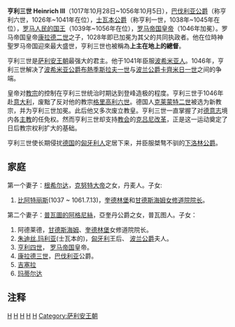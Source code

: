 {{Unreferenced |time=2008-02-16T09:10:25+00:00 }}
{{Infobox royalty
| name         = 亨利三世
| image        = File:Heinrich_III..jpg
| succession   = [[神聖羅馬皇帝|神聖羅馬皇帝]]
| reign        = 1046年12月25日 – 1056年10月5日
| coronation   = 1046年12月25日<br>[[羅馬|羅馬]][[老聖伯多祿大殿|老聖伯多祿大殿]]
| predecessor  = [[康拉德二世_(神圣罗马帝国)|康拉德二世]]
| successor    = [[亨利四世_(神圣罗马帝国)|亨利四世]]
| succession1  = [[德国君主列表|羅馬人民的國王]]
| reign1       = 1028年4月14日 – 1056年10月5日
| coronation1  = 1028年4月14日<br>[[亚琛主教座堂|亞琛大教堂]]
| predecessor1 = [[康拉德二世_(神圣罗马帝国)|康拉德二世]]
| successor1   = [[亨利四世_(神圣罗马帝国)|亨利四世]]
| succession2  = [[意大利统治者列表|意大利国王]]
| reign2       = 1039年6月4日 – 1056年10月5日
| predecessor2 = [[康拉德二世_(神圣罗马帝国)|康拉德二世]]
| successor2   = [[亨利四世_(神圣罗马帝国)|亨利四世]]
| succession3  = 勃艮第國王
| reign3       = 1039年6月4日 – 1056年10月5日
| predecessor3 = [[康拉德二世_(神圣罗马帝国)|康拉德二世]]
| successor3   = [[亨利四世_(神圣罗马帝国)|亨利四世]]
| birth_date   = {{birth date|1017|10|28|df=yes}}
| death_date   = {{death date and age|1056|10|5|1017|10|28|df=yes}}
| death_place  = 博德費爾德
| burial_place = [[施派尔主教座堂|施派爾大教堂]]
| spouse       = [[丹麥的刚希尔达|丹麥的刚希尔达]]<br>[[普瓦圖的阿格尼絲|普瓦圖的阿格尼絲]]
| issue        = [[法蘭克尼亞的比阿特麗斯|法蘭克尼亞的比阿特麗斯]]<br>[[阿德萊德_(奎德林堡)|阿德萊德]]<br>[[亨利四世_(神圣罗马帝国)|亨利]]<br>[[康拉德二世_(巴伐利亞)|康拉德二世]]<br>[[士瓦本的朱迪絲|士瓦本的朱迪絲]]
| house        = [[法蘭克尼亞王朝|薩利安王朝]]
| father       = [[康拉德二世_(神圣罗马帝国)|康拉德二世]]
| mother       = [[士瓦本的吉塞拉|士瓦本的吉塞拉]]
}}

'''亨利三世 Heinrich III'''（1017年10月28日~1056年10月5日），[[巴伐利亚统治者列表|巴伐利亚公爵]]（称亨利六世，1026年~1041年在位），[[士瓦本公爵|士瓦本公爵]]（称亨利一世，1038年~1045年在位），[[德国君主列表|罗马人民的国王]]（1039年~1056年在位），[[神聖羅馬皇帝|罗马帝国皇帝]]（1046年加冕）。罗马帝国皇帝[[康拉德二世_(神圣罗马帝国)|康拉德二世]]之子，1028年即已加冕为其父的共同执政者。他在位時神聖罗马帝国迎來最大盛世，亨利三世也被稱為'''上主在地上的總督'''。

亨利三世是[[法兰克尼亚王朝|萨利安王朝]]最强大的君主。他于1041年臣服[[波希米亚|波希米亚人]]。1046年，亨利三世解决了[[捷克君主列表|波希米亚公爵]][[布熱季斯拉夫一世|布熱季斯拉夫一世]]与[[波兰君主列表|波兰公爵]][[卡齊米日一世|卡齊米日一世]]之间的争端。

皇帝对[[教宗|教宗]]的控制在亨利三世统治时期达到登峰造极的程度。亨利三世于1046年赴[[意大利|意大利]]，废黜了反对他的教宗[[額我略六世|格里高利六世]]。德国人[[克勉二世|克莱蒙特二世]]被选为新教宗，并为亨利三世加冕。此后他又多次废立教皇。亨利三世一直掌握了对[[德意志|德意志]]境内各[[主教|主教]]的任免权。然而亨利三世却支持[[教会|教会]]的[[克吕尼改革|克吕尼改革]]，正是这一运动奠定了日后教宗权利扩大的基础。

亨利三世使长期侵扰[[德国|德国]]的[[匈牙利|匈牙利人]]定居下来，并臣服桀骜不驯的[[下洛泰林吉亚公国|下洛林]][[公爵|公爵]]。

==家庭==

第一个妻子：[[丹麦的根希尔达|根希尔达]]，[[克努特大帝|克努特大帝]]之女，丹麦人。子女:
# [[比阿特丽斯|比阿特丽斯]](1037 ~ 1061.7.13)，[[奎德林堡|奎德林堡]]和[[甘德斯海姆|甘德斯海姆]][[修道院长|女修道院院长]]。

第二个妻子：[[普瓦圖的阿格尼絲|普瓦圖的阿格尼絲]]，亞奎丹公爵{{le|威廉五世 (亞奎丹公爵)|William V, Duke of Aquitaine|威廉五世}}之女，普瓦图人。子女：
# 阿德莱德，[[甘德斯海姆|甘德斯海姆]]、[[奎德林堡|奎德林堡]]女修道院院长。
# [[朱迪丝.玛利亚|朱迪丝.玛利亚]](士瓦本的)，[[匈牙利|匈牙利]]王后、 [[波兰君主列表|波兰公爵]]夫人。
# [[亨利四世_(神聖羅馬帝國)|亨利四世]]， [[神圣罗马帝国|罗马帝国]]皇帝。
# [[康拉德三世_(巴伐利亚)|康拉德三世]]，[[巴伐利亚|巴伐利亚]]公爵。
# [[吉塞拉|吉塞拉]]
# [[玛蒂尔达|玛蒂尔达]]

== 注释 ==

{{Reflist}}

{{start box}}
{{s-hou|[[薩利安王朝|薩利安王朝]]||1017年10月28日||1056年10月5日|name=亨利三世}}
{{s-reg}}
{{s-before|[[康拉德二世_(神聖羅馬帝國)|康拉德二世]]}}
{{s-title|[[德国君主列表|罗马人民的国王]]<br />[[神聖羅馬帝國皇帝列表|羅馬帝國皇帝]]|1039年－1056年（1046年加冕）}}
{{s-after|[[亨利四世_(神聖羅馬帝國)|亨利四世]]}}
{{s-before|[[亨利五世_(巴伐利亞)|亨利五世]]}}
{{s-title|[[巴伐利亚统治者列表|巴伐利亚公爵]]|1026年－1041年}}
{{s-after|[[亨利七世_(巴伐利亞)|亨利七世]]}}
{{s-before|[[赫尔曼四世_(士瓦本)|赫尔曼四世]]}}
{{s-title|[[士瓦本公爵|士瓦本公爵]]|1038年－1045年}}
{{s-after|[[奥托二世_(士瓦本)|奥托二世]]}}
{{end box}}

{{神圣罗马皇帝}}

[[Category:德意志国王|H]]
[[Category:神聖羅馬皇帝|H]]
[[Category:巴伐利亚公爵|H]]
[[Category:1017年出生|H]]
[[Category:1056年逝世|H]]
[[Category:萨利安王朝|Category:萨利安王朝]]